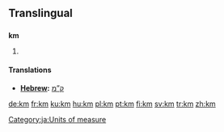 {{see|.km}}

==Translingual==

==={{abbreviation}}===
'''km'''

# {{SI-unit|kilo|meter|[[length]]}}

====Translations====
*'''[[Hebrew]]: ''' [[ק”מ]]

[[Category:ja:Units of measure]]

[[de:km]]
[[fr:km]]
[[ku:km]]
[[hu:km]]
[[pl:km]]
[[pt:km]]
[[fi:km]]
[[sv:km]]
[[tr:km]]
[[zh:km]]